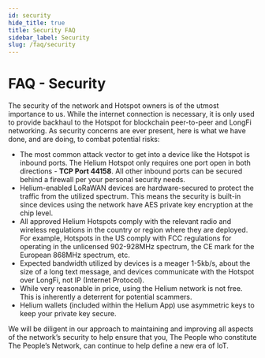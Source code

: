 ```yaml
---
id: security 
hide_title: true
title: Security FAQ
sidebar_label: Security
slug: /faq/security
---
```


# FAQ - Security

The security of the network and Hotspot owners is of the utmost importance to us.  While the internet connection is necessary, it is only used to provide backhaul to the Hotspot for blockchain peer-to-peer and LongFi networking. As security concerns are ever present, here is what we have done, and are doing, to combat potential risks:

- The most common attack vector to get into a device like the Hotspot is inbound ports.  The Helium Hotspot only requires one port open in both directions - **TCP Port 44158**. All other inbound ports can be secured behind a firewall per your personal security needs.  
- Helium-enabled LoRaWAN devices are hardware-secured to protect the traffic from the utilized spectrum.  This means the security is built-in since devices using the network have AES private key encryption at the chip level.  
- All approved Helium Hotspots comply with the relevant radio and wireless regulations in the country or region where they are deployed.  For example, Hotspots in the US comply with FCC regulations for operating in the unlicensed 902-928MHz spectrum, the CE mark for the European 868MHz spectrum, etc.
- Expected bandwidth utilized by devices is a meager 1-5kb/s, about the size of a long text message, and devices communicate with the Hotspot over LongFi, not IP (Internet Protocol).
- While very reasonable in price, using the Helium network is not free. This is inherently a deterrent for potential scammers.
- Helium wallets (included within the Helium App) use asymmetric keys to keep your private key secure. 

We will be diligent in our approach to maintaining and improving all aspects of the network’s security to help ensure that you, The People who constitute The People’s Network, can continue to help define a new era of IoT. 

